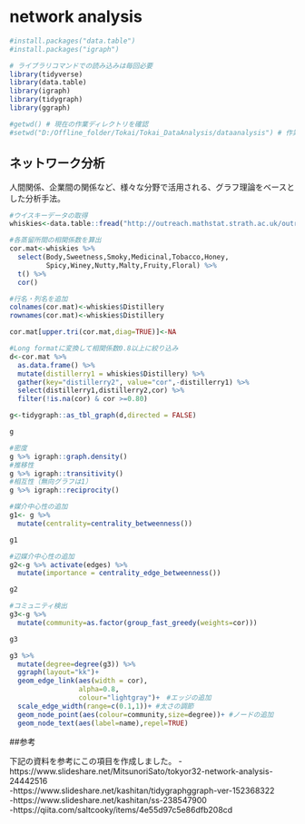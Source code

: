 # network analysis

```r
#install.packages("data.table")
#install.packages("igraph")

# ライブラリコマンドでの読み込みは毎回必要
library(tidyverse)
library(data.table)
library(igraph)
library(tidygraph)
library(ggraph)

#getwd() # 現在の作業ディレクトリを確認
#setwd("D:/Offline_folder/Tokai/Tokai_DataAnalysis/dataanalysis") # 作業ディレクトリの変更

```

## ネットワーク分析
人間関係、企業間の関係など、様々な分野で活用される、グラフ理論をベースとした分析手法。

```r
#ウイスキーデータの取得
whiskies<-data.table::fread("http://outreach.mathstat.strath.ac.uk/outreach/nessie/datasets/whiskies.txt",header=TRUE)

#各蒸留所間の相関係数を算出
cor.mat<-whiskies %>% 
  select(Body,Sweetness,Smoky,Medicinal,Tobacco,Honey,
         Spicy,Winey,Nutty,Malty,Fruity,Floral) %>% 
  t() %>% 
  cor()

#行名・列名を追加
colnames(cor.mat)<-whiskies$Distillery
rownames(cor.mat)<-whiskies$Distillery

cor.mat[upper.tri(cor.mat,diag=TRUE)]<-NA

#Long formatに変換して相関係数0.8以上に絞り込み
d<-cor.mat %>% 
  as.data.frame() %>% 
  mutate(distillerry1 = whiskies$Distillery) %>% 
  gather(key="distillerry2", value="cor",-distillerry1) %>% 
  select(distillerry1,distillerry2,cor) %>% 
  filter(!is.na(cor) & cor >=0.80)
```

```r
g<-tidygraph::as_tbl_graph(d,directed = FALSE)

g

#密度
g %>% igraph::graph.density()
#推移性
g %>% igraph::transitivity()
#相互性（無向グラフは1）
g %>% igraph::reciprocity()

#媒介中心性の追加
g1<- g %>%
  mutate(centrality=centrality_betweenness())

g1

#辺媒介中心性の追加
g2<-g %>% activate(edges) %>%
  mutate(importance = centrality_edge_betweenness())

g2

#コミュニティ検出
g3<-g %>% 
  mutate(community=as.factor(group_fast_greedy(weights=cor)))

g3
```

```r
g3 %>% 
  mutate(degree=degree(g3)) %>% 
  ggraph(layout="kk")+
  geom_edge_link(aes(width = cor),
                 alpha=0.8,
                 colour="lightgray")+　#エッジの追加
  scale_edge_width(range=c(0.1,1))+ #太さの調節
  geom_node_point(aes(colour=community,size=degree))+ #ノードの追加
  geom_node_text(aes(label=name),repel=TRUE)
```

##参考

下記の資料を参考にこの項目を作成しました。
-https://www.slideshare.net/MitsunoriSato/tokyor32-network-analysis-24442516  
-https://www.slideshare.net/kashitan/tidygraphggraph-ver-152368322  
-https://www.slideshare.net/kashitan/ss-238547900  
-https://qiita.com/saltcooky/items/4e55d97c5e86dfb208cd  
